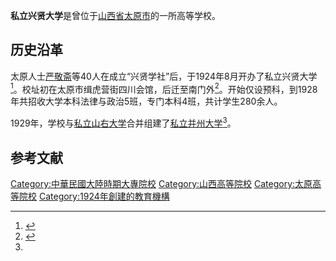 {{Infobox university
|name        =私立兴贤大学
|EnglishName =
|image       =
|caption     =
|motto       =
|established = 1924年
|closed      = 1929年
|re-established =
|anniversary =
|type        = 私立
|president   =
|dean        =
|secretary   =
|faculty     =
|staff       =
|students    = 280余人（1928年）
|location    =
|campus      =
|area        =
|colors      =
|affiliations=
|zip         =
|telephone   =
|website     =
|logo        =
|footnotes   =
}}
'''私立兴贤大学'''是曾位于[[山西省_(中華民國)|山西省]][[太原市|太原市]]的一所高等学校。

== 历史沿革 ==
太原人士[[严敬斋|严敬斋]]等40人在成立“兴贤学社”后，于1924年8月开办了私立兴贤大学<ref name="History">{{cite book|author=《太原教育志》编纂委员会|title=太原教育志|year=1996|publisher=山西人民出版社|isbn=7-203-03457-7|pages=170|url=http://d.wanfangdata.com.cn/LocalChronicleItem_394653.aspx}}</ref>。校址初在太原市缉虎营街四川会馆，后迁至南门外<ref>{{cite book|author=山西省史志研究院|title=山西通志·第37卷——教育志|year=1999|publisher=中华书局|isbn=7-101-02172-7|pages=281}}</ref>。开始仅设预科，到1928年共招收大学本科法律与政治5班，专门本科4班，共计学生280余人。

1929年，学校与[[私立山右大学|私立山右大学]]合并组建了[[私立并州大学|私立并州大学]]<ref name="History"/>。

== 参考文献 ==
{{reflist}}

{{民国时期山西教育}}

[[Category:中華民國大陸時期大專院校|Category:中華民國大陸時期大專院校]]
[[Category:山西高等院校|Category:山西高等院校]]
[[Category:太原高等院校|Category:太原高等院校]]
[[Category:1924年創建的教育機構|Category:1924年創建的教育機構]]